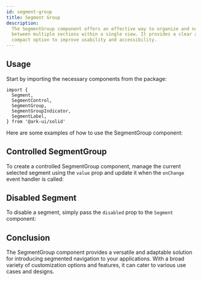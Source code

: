 ```yaml
---
id: segment-group
title: Segment Group
description:
  The SegmentGroup component offers an effective way to organize and navigate
  between multiple sections within a single view. It provides a clear and
  compact option to improve usability and accessibility.
---
```



## Usage

Start by importing the necessary components from the package:

```tsx
import {
  Segment,
  SegmentControl,
  SegmentGroup,
  SegmentGroupIndicator,
  SegmentLabel,
} from '@ark-ui/solid'
```

Here are some examples of how to use the SegmentGroup component:

<Story id="Basic" />

## Controlled SegmentGroup

To create a controlled SegmentGroup component, manage the current selected
segment using the `value` prop and update it when the `onChange` event handler
is called:

<Story id="Controlled" />

## Disabled Segment

To disable a segment, simply pass the `disabled` prop to the `Segment`
component:

<Story id="Disabled" />

## Conclusion

The SegmentGroup component provides a versatile and adaptable solution for
introducing segmented navigation to your applications. With a broad variety of
customization options and features, it can cater to various use cases and
designs.
